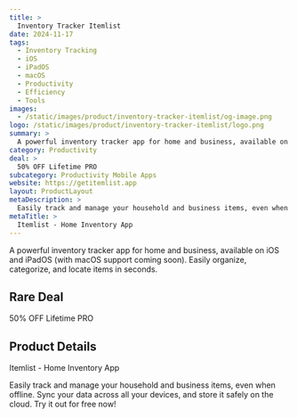 ```yaml
---
title: >
  Inventory Tracker Itemlist
date: 2024-11-17
tags:
  - Inventory Tracking
  - iOS
  - iPadOS
  - macOS
  - Productivity
  - Efficiency
  - Tools
images:
  - /static/images/product/inventory-tracker-itemlist/og-image.png
logo: /static/images/product/inventory-tracker-itemlist/logo.png
summary: >
  A powerful inventory tracker app for home and business, available on iOS and iPadOS (with macOS support coming soon). Easily organize, categorize, and locate items in seconds.
category: Productivity
deal: >
  50% OFF Lifetime PRO
subcategory: Productivity Mobile Apps
website: https://getitemlist.app
layout: ProductLayout
metaDescription: >
  Easily track and manage your household and business items, even when offline. Sync your data across all your devices, and store it safely on the cloud. Try it out for free now!
metaTitle: >
  Itemlist - Home Inventory App
---
```

A powerful inventory tracker app for home and business, available on iOS and iPadOS (with macOS support coming soon). Easily organize, categorize, and locate items in seconds.

## Rare Deal

50% OFF Lifetime PRO
## Product Details
Itemlist - Home Inventory App

Easily track and manage your household and business items, even when offline. Sync your data across all your devices, and store it safely on the cloud. Try it out for free now!

